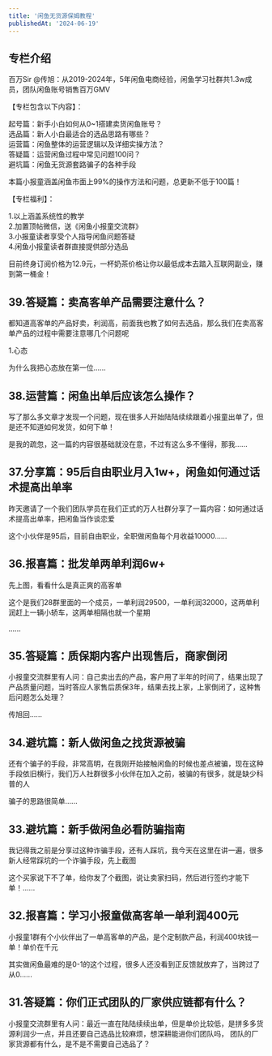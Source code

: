 ```yaml
---
title: '闲鱼无货源保姆教程'
publishedAt: '2024-06-19'
---
```


## 专栏介绍

百万Sir @传旭：从2019-2024年，5年闲鱼电商经验，闲鱼学习社群共1.3w成员，团队闲鱼账号销售百万GMV  
  
【专栏包含以下内容】：  
  
起号篇：新手小白如何从0~1搭建卖货闲鱼账号？  
选品篇：新人小白最适合的选品思路有哪些？  
运营篇：闲鱼整体的运营逻辑以及详细实操方法？  
答疑篇：运营闲鱼过程中常见问题100问？  
避坑篇：闲鱼无货源套路骗子的各种手段  
  
本篇小报童涵盖闲鱼市面上99%的操作方法和问题，总更新不低于100篇！  
  
【专栏福利】：  
  
1.以上涵盖系统性的教学  
2.加置顶帖微信，送《闲鱼小报童交流群》  
3.小报童读者享受个人指导闲鱼问题答疑  
4.闲鱼小报童读者群直接提供部分选品  
  
目前终身订阅价格为12.9元，一杯奶茶价格让你以最低成本去踏入互联网副业，赚到第一桶金！

## 39.答疑篇：卖高客单产品需要注意什么？
都知道高客单的产品好卖，利润高，前面我也教了如何去选品，那么我们在卖高客单产品的过程中需要注意哪几个问题呢

1.心态

为什么我把心态放在第一位......

## 38.运营篇：闲鱼出单后应该怎么操作？
写了那么多文章才发现一个问题，现在很多人开始陆陆续续跟着小报童出单了，但是还不知道如何发货，如何下单！

是我的疏忽，这一篇的内容很基础就没在意，不过有这么多不懂得，那我......

## 37.分享篇：95后自由职业月入1w+，闲鱼如何通过话术提高出单率
昨天邀请了一个我们团队学员在我们正式的万人社群分享了一篇内容：如何通过话术提高出单率，把闲鱼当作谈恋爱

这个小伙伴是95后，目前自由职业，全职做闲鱼每个月收益10000......


## 36.报喜篇：批发单两单利润6w+
先上图，看看什么是真正爽的高客单

这个是我们28群里面的一个成员，一单利润29500，一单利润32000，这两单利润赶上一辆小轿车，这两单相隔也就一个星期

......

## 35.答疑篇：质保期内客户出现售后，商家倒闭
小报童交流群里有人问：自己卖出去的产品，客户用了半年的时间了，结果出现了产品质量问题，当时答应人家售后质保3年，结果去找上家，上家倒闭了，这种售后问题怎么处理？

传旭回......

## 34.避坑篇：新人做闲鱼之找货源被骗
还有个骗子的手段，非常高明，在我刚开始接触闲鱼的时候也差点被骗，现在这种手段依旧横行，我们万人社群很多小伙伴在加入之前，被骗的有很多，就是缺少科普的人

骗子的思路很简单......

## 33.避坑篇：新手做闲鱼必看防骗指南
我记得我之前是分享过这种诈骗手段，还有人踩坑，我今天在这里在讲一遍，很多新人经常踩坑的一个诈骗手段，先上截图

这个买家说下不了单，给你发了个截图，说让卖家扫码，然后进行签约才能下单！......

## 32.报喜篇：学习小报童做高客单一单利润400元
小报童1群有个小伙伴出了一单高客单的产品，是个定制款产品，利润400块钱一单！单价在千元

其实做闲鱼最难的是0-1的这个过程，很多人还没看到正反馈就放弃了，当跨过了从0......

## 31.答疑篇：你们正式团队的厂家供应链都有什么？
小报童交流群里有人问：最近一直在陆陆续续出单，但是单价比较低，是拼多多货源利润少一点，并且还要自己选品比较麻烦，想深耕能进你们团队吗， 团队的厂家货源都有什么，是不是不需要自己选品了？

